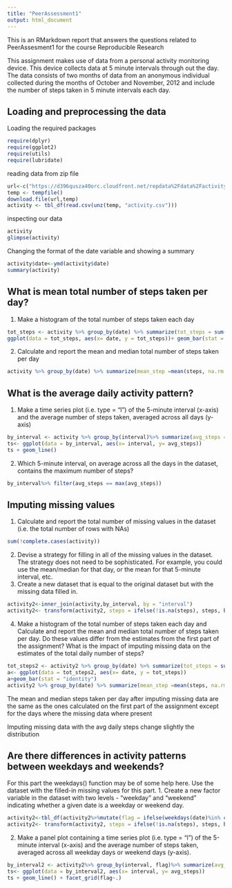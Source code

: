 ```yaml
---
title: "PeerAssessment1"
output: html_document
---
```


This is an RMarkdown report that answers the questions related to PeerAssesment1 for the course Reproducible Research 

This assignment makes use of data from a personal activity monitoring device. This device collects data at 5 minute intervals through out the day. The data consists of two months of data from an anonymous individual collected during the months of October and November, 2012 and include the number of steps taken in 5 minute intervals each day.


## Loading and preprocessing the data

Loading the required packages

```r
require(dplyr)
require(ggplot2)
require(utils)
require(lubridate)
```


reading data from zip file
```r
url<-c("https://d396qusza40orc.cloudfront.net/repdata%2Fdata%2Factivity.zip")
temp <- tempfile()
download.file(url,temp)
activity <- tbl_df(read.csv(unz(temp, "activity.csv")))

```

inspecting our data

```r
activity
glimpse(activity)
```

Changing the format of the date variable and showing a summary
````r
activity$date<-ymd(activity$date)
summary(activity)
````



## What is mean total number of steps taken per day?

1. Make a histogram of the total number of steps taken each day
```r
tot_steps <- activity %>% group_by(date) %>% summarize(tot_steps = sum(steps, na.rm = TRUE))
ggplot(data = tot_steps, aes(x= date, y = tot_steps))+ geom_bar(stat = "identity")
````

2. Calculate and report the mean and median total number of steps taken per day

```r
activity %>% group_by(date) %>% summarize(mean_step =mean(steps, na.rm = TRUE), median_step = median (steps, na.rm = TRUE))
````


## What is the average daily activity pattern?
1. Make a time series plot (i.e. type = "l") of the 5-minute interval (x-axis)
and the average number of steps taken, averaged across all days (y-axis)

```r
by_interval <- activity %>% group_by(interval)%>% summarize(avg_steps = mean(steps, na.rm = TRUE))
ts<- ggplot(data = by_interval, aes(x= interval, y= avg_steps))
ts + geom_line()
````

2. Which 5-minute interval, on average across all the days in the dataset,
contains the maximum number of steps?

````r
by_interval%>% filter(avg_steps == max(avg_steps))
````


## Imputing missing values

1. Calculate and report the total number of missing values in the dataset
(i.e. the total number of rows with NAs)
```r
sum(!complete.cases(activity))
```
2. Devise a strategy for filling in all of the missing values in the dataset. The
strategy does not need to be sophisticated. For example, you could use
the mean/median for that day, or the mean for that 5-minute interval, etc.
3. Create a new dataset that is equal to the original dataset but with the
missing data filled in.


```r
activity2<-inner_join(activity,by_interval, by = "interval")
activity2<- transform(activity2, steps = ifelse(!is.na(steps), steps, by_interval$avg_steps))
```

4. Make a histogram of the total number of steps taken each day and Calculate
and report the mean and median total number of steps taken per day. Do
these values differ from the estimates from the first part of the assignment?
What is the impact of imputing missing data on the estimates of the total
daily number of steps?
```r
tot_steps2 <- activity2 %>% group_by(date) %>% summarize(tot_steps = sum(steps, na.rm = TRUE))
a<- ggplot(data = tot_steps2, aes(x= date, y = tot_steps))
a+geom_bar(stat = "identity")
activity2 %>% group_by(date) %>% summarize(mean_step =mean(steps, na.rm = TRUE), median_step = median (steps, na.rm = TRUE))
```

The mean and median steps taken per day after imputing missing data are the same as the ones calculated on the first part of the assignment except for the days where the missing data where present

Imputing missing data with the avg daily steps change slightly the distribution


## Are there differences in activity patterns between weekdays and weekends?

For this part the weekdays() function may be of some help here. Use the dataset
with the filled-in missing values for this part.
1. Create a new factor variable in the dataset with two levels - "weekday"
and "weekend" indicating whether a given date is a weekday or weekend
day.

```r
activity2<-tbl_df(activity2%>%mutate(flag = ifelse(weekdays(date)%in% c("Saturday","Sunday"),"Weekend","weekday")))
activity2<- transform(activity2, steps = ifelse(!is.na(steps), steps, by_interval$avg_steps))
```
2. Make a panel plot containing a time series plot (i.e. type = "l") of the
5-minute interval (x-axis) and the average number of steps taken, averaged
across all weekday days or weekend days (y-axis). 

```r
by_interval2 <- activity2%>% group_by(interval, flag)%>% summarize(avg_steps = mean(steps, na.rm = TRUE))
ts<- ggplot(data = by_interval2, aes(x= interval, y= avg_steps))
ts + geom_line() + facet_grid(flag~.)
````